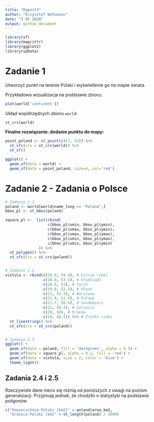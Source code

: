```yaml
---
title: "Raport3"
author: "Krzysztof Wołowiec"
date: "3 05 2020"
output: github_document
---
```


```r
library(sf)
library(magrittr)
library(ggplot2)
library(spData)
```

# Zadanie 1

Utworzyć punkt na terenie Polski i wyświetlenie go na mapie świata.

Przykładowa wizualizacja na podstawie zbioru:
```r
plot(world['continent'])
```

Układ współrzędnych zbioru `world`:
```r
st_crs(world)
```

**Finalne rozwiązanie: dodanie punktu do mapy:**

```r
point_poland <- st_point(c(17, 52)) %>%
  st_sfc(crs = st_crs(world)) %>%
  st_sf()

ggplot() +
  geom_sf(data = world) +
  geom_sf(data = point_poland, size=4, col='red')

```

# Zadanie 2 - Zadania o Polsce

```r
# Zadanie 2.1
poland <- world[world$name_long == 'Poland',]
bbox_pl <- st_bbox(poland)

square_pl <-  list(rbind(
                   c(bbox_pl$xmin, bbox_pl$ymin),
                   c(bbox_pl$xmax, bbox_pl$ymin),
                   c(bbox_pl$xmax, bbox_pl$ymax),
                   c(bbox_pl$xmin, bbox_pl$ymax),
                   c(bbox_pl$xmin, bbox_pl$ymin)
               )) %>%
  st_polygon() %>%
  st_sfc(crs = st_crs(poland))


# Zadanie 2.2
vistula <- rbind(c(18.9, 54.4), # Ujście rzeki
                 c(18.8, 53.5), # Grudziądz
                 c(18.5, 53), # Toruń
                 c(19.8, 52.5), # Płock
                 c(21, 52.1), # Warszawa
                 c(21.9, 51.4), # Puławy
                 c(21.7, 50.6), # Sandomierz
                 c(21, 50.2), # Szczucin
                 c(20, 50), # Kraków
                 c(19, 49.5)) %>% # Źródło rzeki
  st_linestring() %>% 
  st_sfc(crs = st_crs(poland))


# Zadanie 2.3
ggplot() +
  geom_sf(data = poland, fill = 'darkgreen', alpha = 0.5) +
  geom_sf(data = square_pl, alpha = 0.2, fill = 'red') +
  geom_sf(data = vistula, size = 2, color = 'blue') +
  theme_light()
```


## Zadania 2.4 i 2.5

Rzeczywiste dane nieco się różnią od poniższych z uwagi na poziom generalizacji. 
Przyjmuję jednak, że chodziło o statystyki na podstawie poligonów.

```r
c("Powierzchnia Polski [km2]" = poland$area_km2, 
  "Granica Polski [km]" = st_length(poland) / 1000)
```

